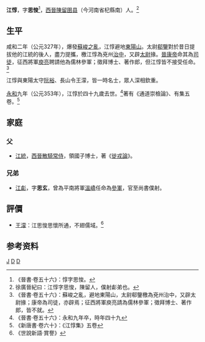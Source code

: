 '''江惇'''{{BD|305年||353年||catIdx=J}}，字'''思悛'''<ref>《晉書·卷五十六》：惇字思悛。</ref>，[[西晉|西晉]][[陳留郡|陳留]][[圉县|圉县]]（今河南省杞縣南）人。<ref>徐廣晉紀曰：江惇字思悛，陳留人，僕射虨弟也。</ref>
==生平==
咸和二年（公元327年），爆發[[蘇峻之亂|蘇峻之亂]]，江惇避地[[東陽山|東陽山]]。太尉[[郗鑒|郗鑒]]對於昔日提拔他的江統的後人，盡力提攜，檄江惇為兗州[[治中|治中]]，又辟[[太尉|太尉]]掾。[[晉康帝|晉康帝]]命其為[[司徒|司徒]]，征西將軍[[庾亮|庾亮]]聘請他為儒林參軍；徵拜博士、著作郎，但江惇皆不接受任命。<ref>《晉書·卷五十六》：蘇峻之亂，避地東陽山，太尉郗鑒檄為兗州治中，又辟太尉掾；康帝為司徒，亦辟焉；征西將軍庾亮請為儒林參軍；徵拜博士、著作郎，皆不就。</ref>

江惇與東陽太守[[阮裕|阮裕]]、長山令王濛，皆一時名士，眾人深相欽重。

[[永和_(東晉)|永和]]九年（公元353年），江惇於四十九歲去世。<ref>《晉書·卷五十六》：永和九年卒，時年四十九</ref>著有《通道崇檢論》、有集五卷。<ref>《新唐書·卷六十》：《江惇集》五卷</ref>

==家庭==
{{main|济阳江氏世系圖}}
===父===
*[[江統|江統]]，[[西晉|西晉]][[散騎常侍|散騎常侍]]，領國子博士，著《[[徙戎論|徙戎論]]》。
===兄弟===
*[[江虨|江虨]]，字'''思玄'''，曾為平南將軍[[溫嶠|溫嶠]]任命為[[參軍|參軍]]，官至尚書僕射。
==評價==
*[[王濛_(東晉)|王濛]]：江思悛思懷所通，不翅儒域。<ref>《世說新語·賞譽》</ref> 
==参考资料==
{{reflist}}
[[Category:晉朝人|J]]
[[Category:济阳江氏|D]]
[[Category:江姓|D]]